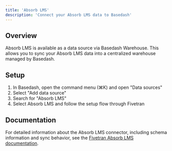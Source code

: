 ```yaml
---
title: 'Absorb LMS'
description: 'Connect your Absorb LMS data to Basedash'
---
```


## Overview

Absorb LMS is available as a data source via Basedash Warehouse. This allows you to sync your Absorb LMS data into a centralized warehouse managed by Basedash.

## Setup

1. In Basedash, open the command menu (⌘K) and open "Data sources"
2. Select "Add data source"
3. Search for "Absorb LMS"
4. Select Absorb LMS and follow the setup flow through Fivetran

## Documentation

For detailed information about the Absorb LMS connector, including schema information and sync behavior, see the [Fivetran Absorb LMS documentation](https://fivetran.com/docs/connectors/applications/absorb-lms).

